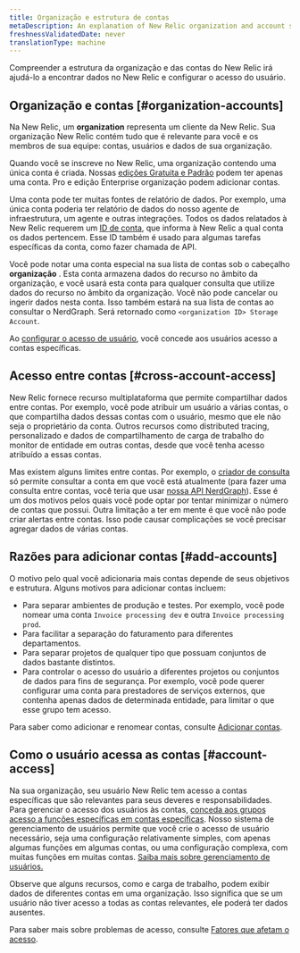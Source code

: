 ```yaml
---
title: Organização e estrutura de contas
metaDescription: An explanation of New Relic organization and account structure.
freshnessValidatedDate: never
translationType: machine
---
```


Compreender a estrutura da organização e das contas do New Relic irá ajudá-lo a encontrar dados no New Relic e configurar o acesso do usuário.

## Organização e contas [#organization-accounts]

Na New Relic, um <DNT>**organization**</DNT> representa um cliente da New Relic. Sua organização New Relic contém tudo que é relevante para você e os membros de sua equipe: contas, usuários e dados de sua organização.

Quando você se inscreve no New Relic, uma organização contendo uma única conta é criada. Nossas [edições Gratuita e Padrão](/docs/accounts/accounts-billing/new-relic-one-pricing-billing/new-relic-one-pricing-billing#editions) podem ter apenas uma conta. Pro e edição Enterprise organização podem adicionar contas.

Uma conta pode ter muitas fontes de relatório de dados. Por exemplo, uma única conta poderia ter relatório de dados do nosso agente de infraestrutura, um agente <InlinePopover type="apm" />e outras integrações. Todos os dados relatados à New Relic requerem um [ID de conta](/docs/accounts/accounts-billing/account-structure/account-id), que informa à New Relic a qual conta os dados pertencem. Esse ID também é usado para algumas tarefas específicas da conta, como fazer chamada de API.

Você pode notar uma conta especial na sua lista de contas sob o cabeçalho <strong>organização</strong> . Esta conta armazena dados do recurso no âmbito da organização, e você usará esta conta para qualquer consulta que utilize dados do recurso no âmbito da organização. Você não pode cancelar ou ingerir dados nesta conta. Isso também estará na sua lista de contas ao consultar o NerdGraph. Será retornado como `<organization ID> Storage Account`.

Ao [configurar o acesso de usuário](#account-access), você concede aos usuários acesso a contas específicas.

## Acesso entre contas [#cross-account-access]

New Relic fornece recurso multiplataforma que permite compartilhar dados entre contas. Por exemplo, você pode atribuir um usuário a várias contas, o que compartilha dados dessas contas com o usuário, mesmo que ele não seja o proprietário da conta. Outros recursos como distributed tracing, <InlinePopover type="dashboards" />personalizado e dados de compartilhamento de carga de trabalho do monitor de entidade em outras contas, desde que você tenha acesso atribuído a essas contas.

Mas existem alguns limites entre contas. Por exemplo, o [criador de consulta](/docs/query-your-data/explore-query-data/query-builder/introduction-query-builder) só permite consultar a conta em que você está atualmente (para fazer uma consulta entre contas, você teria que usar [nossa API NerdGraph](/docs/apis/nerdgraph/examples/nerdgraph-nrql-tutorial)). Esse é um dos motivos pelos quais você pode optar por tentar minimizar o número de contas que possui. Outra limitação a ter em mente é que você não pode criar alertas entre contas. Isso pode causar complicações se você precisar agregar dados de várias contas.

## Razões para adicionar contas [#add-accounts]

O motivo pelo qual você adicionaria mais contas depende de seus objetivos e estrutura. Alguns motivos para adicionar contas incluem:

* Para separar ambientes de produção e testes. Por exemplo, você pode nomear uma conta `Invoice processing dev` e outra `Invoice processing prod`.
* Para facilitar a separação do faturamento para diferentes departamentos.
* Para separar projetos de qualquer tipo que possuam conjuntos de dados bastante distintos.
* Para controlar o acesso do usuário a diferentes projetos ou conjuntos de dados para fins de segurança. Por exemplo, você pode querer configurar uma conta para prestadores de serviços externos, que contenha apenas dados de determinada entidade, para limitar o que esse grupo tem acesso.

Para saber como adicionar e renomear contas, consulte [Adicionar contas](/docs/accounts/accounts-billing/account-structure/add-accounts).

## Como o usuário acessa as contas [#account-access]

Na sua organização, seu usuário New Relic tem acesso a contas específicas que são relevantes para seus deveres e responsabilidades. Para gerenciar o acesso dos usuários às contas, [conceda aos grupos acesso a funções específicas em contas específicas](/docs/accounts/accounts-billing/new-relic-one-user-management/user-management-concepts#understand-concepts). Nosso sistema de gerenciamento de usuários permite que você crie o acesso de usuário necessário, seja uma configuração relativamente simples, com apenas algumas funções em algumas contas, ou uma configuração complexa, com muitas funções em muitas contas. [Saiba mais sobre gerenciamento de usuários.](/docs/accounts/accounts-billing/new-relic-one-user-management)

Observe que alguns recursos, como <InlinePopover type="dashboards" />e carga de trabalho, podem exibir dados de diferentes contas em uma organização. Isso significa que se um usuário não tiver acesso a todas as contas relevantes, ele poderá ter dados ausentes.

Para saber mais sobre problemas de acesso, consulte [Fatores que afetam o acesso](/docs/accounts/accounts-billing/account-structure/factors-affecting-access-features-data/).